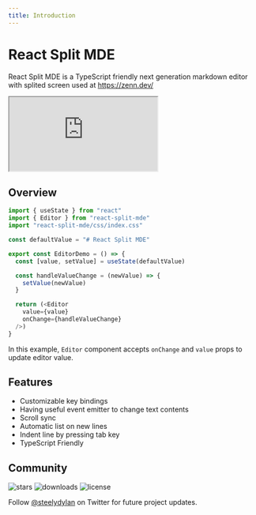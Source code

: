 ```yaml
---
title: Introduction
---
```


# React Split MDE

React Split MDE is a TypeScript friendly next generation markdown editor with splited screen used at https://zenn.dev/

<iframe src="https://codesandbox.io/embed/vigilant-hermann-1gqm0?fontsize=14&hidenavigation=1&theme=dark&view=preview"
  style={{ width: "100%", height: "500px", marginTop: "30px", border: "0", overflow: "hidden" }}
  title="vigilant-hermann-1gqm0"
  allow="accelerometer; ambient-light-sensor; camera; encrypted-media; geolocation; gyroscope; hid; microphone; midi; payment; usb; vr; xr-spatial-tracking"
  sandbox="allow-forms allow-modals allow-popups allow-presentation allow-same-origin allow-scripts"
></iframe>

## Overview


```js
import { useState } from "react"
import { Editor } from "react-split-mde"
import "react-split-mde/css/index.css"

const defaultValue = "# React Split MDE"

export const EditorDemo = () => {
  const [value, setValue] = useState(defaultValue)

  const handleValueChange = (newValue) => {
    setValue(newValue)
  }

  return (<Editor 
    value={value}
    onChange={handleValueChange} 
  />)
}
```

In this example, `Editor` component accepts `onChange` and `value` props to update editor value.

## Features

- Customizable key bindings
- Having useful event emitter to change text contents
- Scroll sync
- Automatic list on new lines
- Indent line by pressing tab key
- TypeScript Friendly

## Community

<p className="flex h-6">
  <img alt="stars" src="https://badgen.net/github/stars/steelydylan/zenn-mde" className="inline-block mr-2"/>
  <img alt="downloads" src="https://badgen.net/npm/dt/zenn-mde" className="inline-block mr-2"/>
  <img alt="license" src="https://badgen.net/npm/license/zenn-mde" className="inline-block mr-2"/>
</p>

Follow [@steelydylan](https://twitter.com/steelydylan) on Twitter for future project updates.
